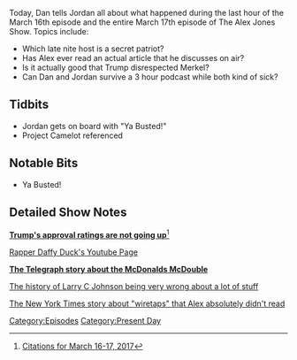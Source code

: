 {{DEFAULTSORT:
    #_EPISODE_0023:March 16-17, 2017
}}{{Episode
    | title             = March 16-17, 2017
    | caption           = [https://knowledgefight.libsyn.com/knowledge-fight-march-16-17-2017 Listen to this episode on Libsyn]
    | episodeNumber     = 23
    | length            = 03:01:23
    | airDate           = March 20, 2017
    | coverageStartDate = March 16, 2017
    | coverageEndDate   = March 17, 2017
    | episodeType       = [[:Category:Present Day|Present Day]]
    | oocDrop           = I am the anti-shrunken
    | previousEpisode   = [[22: March 14, 2017]]
    | nextEpisode       = [[24: March 23, 2017]]
}}

{{Stub}}

Today, Dan tells Jordan all about what happened during the last hour of the March 16th episode and the entire March 17th episode of The Alex Jones Show. Topics include:

*Which late nite host is a secret patriot?
*Has Alex ever read an actual article that he discusses on air?
*Is it actually good that Trump disrespected Merkel?
*Can Dan and Jordan survive a 3 hour podcast while both kind of sick?

==Tidbits==

*Jordan gets on board with "Ya Busted!"
*Project Camelot referenced

==Notable Bits==

*Ya Busted!

==Detailed Show Notes==

[http://www.realclearpolitics.com/epolls/other/president_trump_job_approval-6179.html '''Trump's approval ratings are not going up''']<ref>[https://knowledgefight.com/research/2017/3/19/citations-for-march-16-17-2017 Citations for March 16-17, 2017]</ref>

[https://www.youtube.com/channel/UCjKovK33is9Z0d1yTYJkcWg Rapper Daffy Duck's Youtube Page]

[http://www.telegraph.co.uk/foodanddrink/10210327/McDouble-is-cheapest-and-most-nutritious-food-in-human-history.html '''The Telegraph story about the McDonalds McDouble''']

[https://en.wikipedia.org/wiki/Larry_C._Johnson The history of Larry C Johnson being very wrong about a lot of stuff]

[https://www.nytimes.com/2017/01/19/us/politics/trump-russia-associates-investigation.html?smid=pl-share The New York Times story about "wiretaps" that Alex absolutely didn't read]

[[Category:Episodes]]
[[Category:Present Day]]
